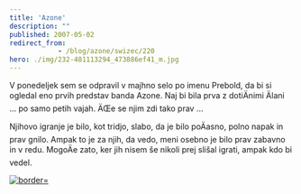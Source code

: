 ```yaml
---
title: 'Azone'
description: ""
published: 2007-05-02
redirect_from: 
            - /blog/azone/swizec/220
hero: ./img/232-481113294_473886ef41_m.jpg
---
```

V ponedeljek sem se odpravil v majhno selo po imenu Prebold, da bi si ogledal eno prvih predstav banda Azone. Naj bi bila prva z dotiÄnimi Älani ... po samo petih vajah. ÄŒe se njim zdi tako prav ...

Njihovo igranje je bilo, kot tridjo, slabo, da je bilo poÄasno, polno napak in prav gnilo. Ampak to je za njih, da vedo, meni osebno je bilo prav zabavno in v redu. MogoÄe zato, ker jih nisem še nikoli prej slišal igrati, ampak kdo bi vedel.

[![](./img/232-481113294_473886ef41_m.jpg "border=")](http://flickr.com/photos/7280946@N06/481113294/in/set-72157600167409474/)